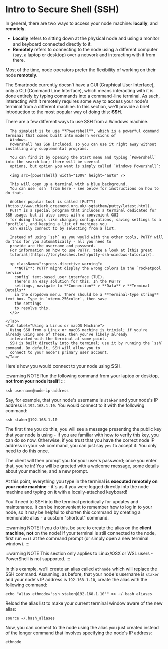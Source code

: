 
# Intro to Secure Shell (SSH)

In general, there are two ways to access your node machine: **locally**, and **remotely**.

- **Locally** refers to sitting down at the physical node and using a monitor and keyboard connected directly to it.
- **Remotely** refers to connecting to the node using a different computer (say, a laptop or desktop) over a network and interacting with it from there.

Most of the time, node operators prefer the flexibility of working on their node **remotely**.

The Smartnode currently doesn't have a GUI (Graphical User Interface), only a CLI (Command Line Interface), which means interacting with it is done entirely by typing commands into a command-line terminal.
As such, interacting with it remotely requires some way to access your node's terminal from a different machine.
In this section, we'll provide a brief introduction to the most popular way of doing this: **SSH**.

<div className="p-3">
  <Tabs>
    <Tab label="Using a Windows Machine">
      There are a few different ways to use SSH from a Windows machine.

      The simplest is to use **Powershell**, which is a powerful command terminal that comes built into modern versions of
      Windows.
      Powershell has SSH included, so you can use it right away without installing any supplemental programs.

      You can find it by opening the Start menu and typing `Powershell` into the search bar; there will be several
      options, but option you want is simply called `Windows Powershell`:

      <img src={powershell} width="100%" height="auto" />

      This will open up a terminal with a blue background.
      You can use `ssh` from here - see below for instructions on how to do that.

      Another popular tool is called [PuTTY](https://www.chiark.greenend.org.uk/~sgtatham/putty/latest.html).
      PuTTY is a special program that includes a terminal dedicated for SSH usage, but it also comes with a convenient GUI
      for doing things like changing configurations, saving settings to a "profile", and keeping a list of machines you
      can easily connect to by selecting from a list.

      Instead of using `ssh` as you would with the other tools, PuTTY will do this for you automatically - all you need to
      provide are the username and password.
      For information on how to use PuTTY, take a look at [this great
      tutorial](https://tonyteaches.tech/putty-ssh-windows-tutorial/).

      <p className="rspress-directive warning">
        **NOTE**: PuTTY might display the wrong colors in the `rocketpool service
        config` text-based user interface (TUI).
        There's an easy solution for this. In the PuTTY
        settings, navigate to **Connection** > **Data** > **Terminal Details**
        in the dropdown menu. There should be a **Terminal-type string** text box. Type in `xterm-256color`, then save
        the settings
        to resolve this.
      </p>

    </Tab>
    <Tab label="Using a Linux or macOS Machine">
      Using SSH from a Linux or macOS machine is trivial; if you're already using one of these, then you've likely already
      interacted with the terminal at some point.
      SSH is built directly into the terminal; use it by running the `ssh` command. By default, SSH will allow you to
      connect to your node's primary user account.
    </Tab>

  </Tabs>
</div>

Here's how you would connect to your node using SSH.

:::warning NOTE
Run the following command from your laptop or desktop, **not from your node itself**!
:::

```shell
ssh username@node-ip-address
```

Say, for example, that your node's username is `staker` and your node's IP address is `192.168.1.10`.
You would connect to it with the following command:

```shell
ssh staker@192.168.1.10
```

The first time you do this, you will see a message presenting the public key that your node is using - if you are
familiar with how to verify this key, you can do so now.
Otherwise, if you trust that you have the correct node IP address in your `ssh` command, you can just say `yes` to
accept it.
You only need to do this once.

The client will then prompt you for your user's password; once you enter that, you're in!
You will be greeted with a welcome message, some details about your machine, and a new prompt.

At this point, everything you type in the terminal **is executed remotely on your node machine** - it's as if you
were logged directly into the node machine and typing on it with a locally-attached keyboard!

You'll need to SSH into the terminal periodically for updates and maintenance.
It can be inconvenient to remember how to log in to your node, so it may be helpful to shorten this command by
creating a memorable alias - a custom "shortcut" command.

:::warning NOTE
If you do this, be sure to create the alias on the **client machine**, **not** on the node!
If your terminal is still connected to the node, first run `exit` at the command prompt (or simply open a new
terminal window).
:::

:::warning NOTE
This section only applies to Linux/OSX or WSL users - PowerShell is not supported.
:::

In this example, we'll create an alias called `ethnode` which will replace the SSH command.
Assuming, as before, that your node's username is `staker` and your node's IP address is `192.168.1.10`, create the
alias with the following command:

```shell
echo "alias ethnode='ssh staker@192.168.1.10'" >> ~/.bash_aliases
```

Reload the alias list to make your current terminal window aware of the new alias:

```shell
source ~/.bash_aliases
```

Now, you can connect to the node using the alias you just created instead of the longer command that involves
specifying the node's IP address:

```shell
ethnode
```

